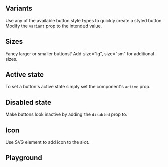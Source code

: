 ## Variants

Use any of the available button style types to quickly create a styled button. Modify the `variant` prop to the intended value.

<Canvas of={ButtonStories.Variants}>
  <Story of={ButtonStories.Variants} />
</Canvas>

## Sizes

Fancy larger or smaller buttons? Add size="lg", size="sm" for additional sizes.

<Canvas of={ButtonStories.Sizes}>
  <Story of={ButtonStories.Sizes} />
</Canvas>

## Active state

To set a button's active state simply set the component's `active` prop.

<Canvas of={ButtonStories.Active}>
  <Story of={ButtonStories.Active} />
</Canvas>


## Disabled state

Make buttons look inactive by adding the `disabled` prop to.

<Canvas of={ButtonStories.Disabled}>
  <Story of={ButtonStories.Disabled} />
</Canvas>

## Icon

Use SVG element to add icon to the slot.

<Canvas of={ButtonStories.ButtonWithIcon}>
  <Story of={ButtonStories.ButtonWithIcon} />
</Canvas>

## Playground


<Canvas of={ButtonStories.ButtonPlayground}>
  <Story of={ButtonStories.ButtonPlayground} />
</Canvas>